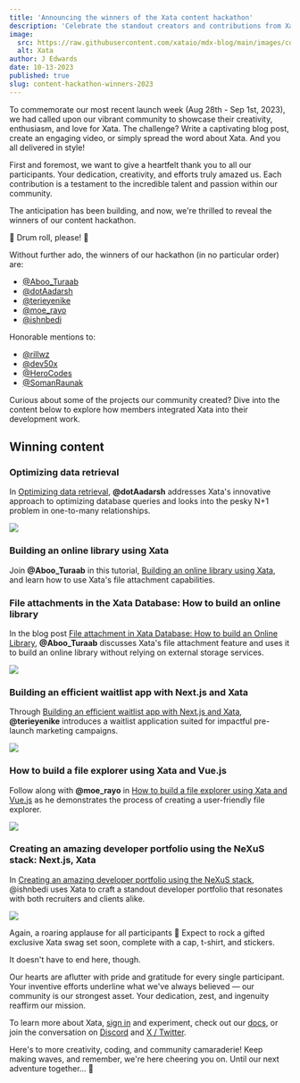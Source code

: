 ```yaml
---
title: 'Announcing the winners of the Xata content hackathon'
description: 'Celebrate the standout creators and contributions from Xata's 2023 launch week content hackathon'
image:
  src: https://raw.githubusercontent.com/xataio/mdx-blog/main/images/content-hackathon-winners-2023.jpeg
  alt: Xata
author: J Edwards
date: 10-13-2023
published: true
slug: content-hackathon-winners-2023
---
```


To commemorate our most recent launch week (Aug 28th - Sep 1st, 2023), we had called upon our vibrant community to showcase their creativity, enthusiasm, and love for Xata. The challenge? Write a captivating blog post, create an engaging video, or simply spread the word about Xata. And you all delivered in style!

First and foremost, we want to give a heartfelt thank you to all our participants. Your dedication, creativity, and efforts truly amazed us. Each contribution is a testament to the incredible talent and passion within our community.

The anticipation has been building, and now, we're thrilled to reveal the winners of our content hackathon.

🥁 Drum roll, please! 🥁

Without further ado, the winners of our hackathon (in no particular order) are:

- [@Aboo_Turaab](https://twitter.com/Aboo_Turaab)
- [@dotAadarsh](https://twitter.com/dotAadarsh)
- [@terieyenike](https://twitter.com/terieyenike)
- [@moe_rayo](https://twitter.com/moe_rayo)
- [@ishnbedi](https://twitter.com/ishnbedi)

Honorable mentions to:

- [@rillwz](https://twitter.com/rillwz)
- [@dev50x](https://twitter.com/dev50x)
- [@HeroCodes](https://twitter.com/HeroCodes404)
- [@SomanRaunak](https://twitter.com/SomanRaunak)

Curious about some of the projects our community created? Dive into the content below to explore how members integrated Xata into their development work.

## Winning content

### Optimizing data retrieval

In [Optimizing data retrieval](https://www.aadarshkannan.tech/posts/Optimizing-Data-Retrieval/), **@dotAadarsh** addresses Xata's innovative approach to optimizing database queries and looks into the pesky N+1 problem in one-to-many relationships.

![](../images/content-hackathon-blog.png)

### Building an online library using Xata

Join **@Aboo_Turaab** in this tutorial, [Building an online library using Xata](https://www.youtube.com/watch?v=8YJG58oj020), and learn how to use Xata's file attachment capabilities.

<ArticleVideo platform="youtube" src="https://www.youtube.com/watch?v=8YJG58oj020" />

### File attachments in the Xata Database: How to build an online library

In the blog post [File attachment in Xata Database: How to build an Online Library](https://dev.to/aliyuadeniji/file-attachment-in-xata-database-how-to-build-an-online-library-1dff), **@Aboo_Turaab** discusses Xata's file attachment feature and uses it to build an online library without relying on external storage services.

![](../images/content-hackathon-attachments.png)

### Building an efficient waitlist app with Next.js and Xata

Through [Building an efficient waitlist app with Next.js and Xata](https://dev.to/terieyenike/building-an-efficient-waitlist-app-with-nextjs-and-xata-caf), **@terieyenike** introduces a waitlist application suited for impactful pre-launch marketing campaigns.

![](../images/content-hackathon-waitlist-app.png)

### How to build a file explorer using Xata and Vue.js

Follow along with **@moe_rayo** in [How to build a file explorer using Xata and Vue.js](https://dev.to/moerayo/how-to-build-a-file-explorer-using-xata-and-vuejs-585i) as he demonstrates the process of creating a user-friendly file explorer.

![](../images/content-hackathon-explorer.png)

### Creating an amazing developer portfolio using the NeXuS stack: Next.js, Xata

In [Creating an amazing developer portfolio using the NeXuS stack](https://www.ishaanbedi.in/blog/nexus-developer-portfolio), @ishnbedi uses Xata to craft a standout developer portfolio that resonates with both recruiters and clients alike.

![](../images/content-hackathon-portfolio.png)

Again, a roaring applause for all participants 🎉 Expect to rock a gifted exclusive Xata swag set soon, complete with a cap, t-shirt, and stickers.

It doesn't have to end here, though.

Our hearts are aflutter with pride and gratitude for every single participant. Your inventive efforts underline what we've always believed — our community is our strongest asset. Your dedication, zest, and ingenuity reaffirm our mission.

To learn more about Xata, [sign in](https://app.xata.io/signin) and experiment, check out our [docs](https://xata.io/docs), or join the conversation on [Discord](https://xata.io/discord) and [X / Twitter](https://twitter.com/xata).

Here's to more creativity, coding, and community camaraderie! Keep making waves, and remember, we're here cheering you on. Until our next adventure together... 🚀
